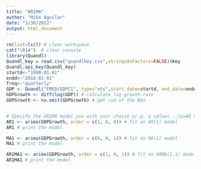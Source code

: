 ```yaml
---
title: "ARIMA"
author: "Mike Aguilar"
date: "3/30/2022"
output: html_document
---
```



```r
rm(list=ls()) # clear workspace
cat("\014")  # clear console
library(Quandl)
Quandl_key = read.csv("quandlkey.csv",stringsAsFactors=FALSE)$Key
Quandl.api_key(Quandl_key)
startd<-"1990-01-01"
endd<-"2018-01-01"
freq<-"quarterly"
GDP <- Quandl("FRED/GDPC1", type="xts",start_date=startd, end_date=endd)
GDPGrowth <- diff(log(GDP)) # calculate log growth rate
GDPGrowth <- na.omit(GDPGrowth) # get rid of the NAs


# Specify the ARIMA model you with your choice or p, q values...(p=AR order, d=differencing, q= MA order)
AR1 <- arima(GDPGrowth, order = c(1, 0, 0)) # fit an AR(1) model 
AR1 # print the model 

MA1 <- arima(GDPGrowth, order = c(0, 0, 1)) # fit an MA(1) model 
MA1 # print the model 

AR1MA1 <- arima(GDPGrowth, order = c(1, 0, 1)) # fit an ARMA(1,1) model 
AR1MA1 # print the model 
```



